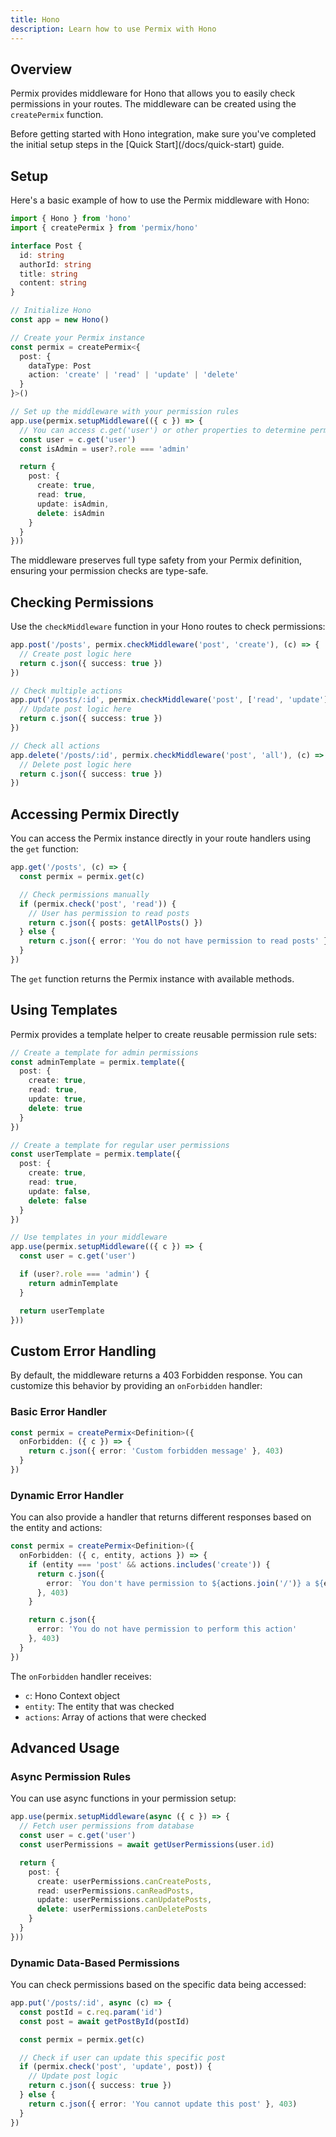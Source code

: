 ```yaml
---
title: Hono
description: Learn how to use Permix with Hono
---
```


## Overview

Permix provides middleware for Hono that allows you to easily check permissions in your routes. The middleware can be created using the `createPermix` function.

<Callout>
Before getting started with Hono integration, make sure you've completed the initial setup steps in the [Quick Start](/docs/quick-start) guide.
</Callout>

<Steps>

<Step>

## Setup

Here's a basic example of how to use the Permix middleware with Hono:

```ts twoslash
import { Hono } from 'hono'
import { createPermix } from 'permix/hono'

interface Post {
  id: string
  authorId: string
  title: string
  content: string
}

// Initialize Hono
const app = new Hono()

// Create your Permix instance
const permix = createPermix<{
  post: {
    dataType: Post
    action: 'create' | 'read' | 'update' | 'delete'
  }
}>()

// Set up the middleware with your permission rules
app.use(permix.setupMiddleware(({ c }) => {
  // You can access c.get('user') or other properties to determine permissions
  const user = c.get('user')
  const isAdmin = user?.role === 'admin'

  return {
    post: {
      create: true,
      read: true,
      update: isAdmin,
      delete: isAdmin
    }
  }
}))
```

<Callout>
The middleware preserves full type safety from your Permix definition, ensuring your permission checks are type-safe.
</Callout>

</Step>

<Step>

## Checking Permissions

Use the `checkMiddleware` function in your Hono routes to check permissions:

```ts
app.post('/posts', permix.checkMiddleware('post', 'create'), (c) => {
  // Create post logic here
  return c.json({ success: true })
})

// Check multiple actions
app.put('/posts/:id', permix.checkMiddleware('post', ['read', 'update']), (c) => {
  // Update post logic here
  return c.json({ success: true })
})

// Check all actions
app.delete('/posts/:id', permix.checkMiddleware('post', 'all'), (c) => {
  // Delete post logic here
  return c.json({ success: true })
})
```

</Step>

<Step>

## Accessing Permix Directly

You can access the Permix instance directly in your route handlers using the `get` function:

```ts
app.get('/posts', (c) => {
  const permix = permix.get(c)

  // Check permissions manually
  if (permix.check('post', 'read')) {
    // User has permission to read posts
    return c.json({ posts: getAllPosts() })
  } else {
    return c.json({ error: 'You do not have permission to read posts' }, 403)
  }
})
```

The `get` function returns the Permix instance with available methods.

</Step>

<Step>

## Using Templates

Permix provides a template helper to create reusable permission rule sets:

```ts
// Create a template for admin permissions
const adminTemplate = permix.template({
  post: {
    create: true,
    read: true,
    update: true,
    delete: true
  }
})

// Create a template for regular user permissions
const userTemplate = permix.template({
  post: {
    create: true,
    read: true,
    update: false,
    delete: false
  }
})

// Use templates in your middleware
app.use(permix.setupMiddleware(({ c }) => {
  const user = c.get('user')

  if (user?.role === 'admin') {
    return adminTemplate
  }

  return userTemplate
}))
```

</Step>

</Steps>

## Custom Error Handling

By default, the middleware returns a 403 Forbidden response. You can customize this behavior by providing an `onForbidden` handler:

### Basic Error Handler

```ts
const permix = createPermix<Definition>({
  onForbidden: ({ c }) => {
    return c.json({ error: 'Custom forbidden message' }, 403)
  }
})
```

### Dynamic Error Handler

You can also provide a handler that returns different responses based on the entity and actions:

```ts
const permix = createPermix<Definition>({
  onForbidden: ({ c, entity, actions }) => {
    if (entity === 'post' && actions.includes('create')) {
      return c.json({
        error: `You don't have permission to ${actions.join('/')} a ${entity}`
      }, 403)
    }

    return c.json({
      error: 'You do not have permission to perform this action'
    }, 403)
  }
})
```

The `onForbidden` handler receives:
- `c`: Hono Context object
- `entity`: The entity that was checked
- `actions`: Array of actions that were checked

## Advanced Usage

### Async Permission Rules

You can use async functions in your permission setup:

```ts
app.use(permix.setupMiddleware(async ({ c }) => {
  // Fetch user permissions from database
  const user = c.get('user')
  const userPermissions = await getUserPermissions(user.id)

  return {
    post: {
      create: userPermissions.canCreatePosts,
      read: userPermissions.canReadPosts,
      update: userPermissions.canUpdatePosts,
      delete: userPermissions.canDeletePosts
    }
  }
}))
```

### Dynamic Data-Based Permissions

You can check permissions based on the specific data being accessed:

```ts
app.put('/posts/:id', async (c) => {
  const postId = c.req.param('id')
  const post = await getPostById(postId)

  const permix = permix.get(c)

  // Check if user can update this specific post
  if (permix.check('post', 'update', post)) {
    // Update post logic
    return c.json({ success: true })
  } else {
    return c.json({ error: 'You cannot update this post' }, 403)
  }
})
```
